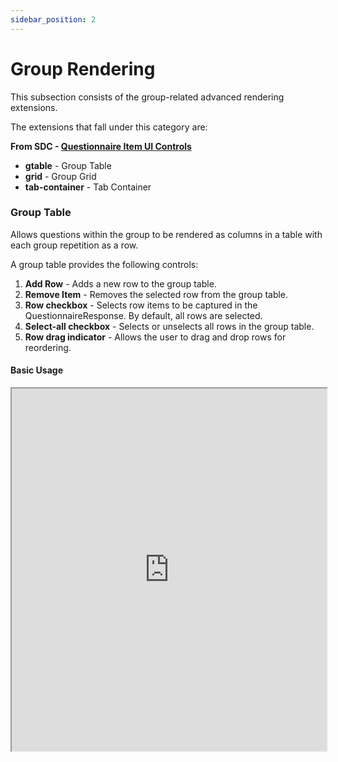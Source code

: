 ```yaml
---
sidebar_position: 2
---
```



# Group Rendering

This subsection consists of the group-related advanced rendering extensions.

The extensions that fall under this category are:

**From SDC - [Questionnaire Item UI Controls](https://hl7.org/fhir/extensions/CodeSystem-questionnaire-item-control.html)**

- **gtable** - Group Table
- **grid** - Group Grid
- **tab-container** - Tab Container

### Group Table

Allows questions within the group to be rendered as columns in a table with each group repetition as a row.

A group table provides the following controls:

1. **Add Row** - Adds a new row to the group table.
2. **Remove Item** - Removes the selected row from the group table.
3. **Row checkbox** - Selects row items to be captured in the QuestionnaireResponse. By default, all rows are selected.
4. **Select-all checkbox** - Selects or unselects all rows in the group table.
5. **Row drag indicator** - Allows the user to drag and drop rows for reordering.

#### Basic Usage

<IframeContainer storyUrl="https://smartforms.csiro.au/storybook/index.html?path=/story/component-sdc-8-1-2-advanced-control-appearance-item-control-group--gtable">
  <iframe
    src="https://smartforms.csiro.au/storybook/iframe.html?args=&id=component-sdc-8-1-2-advanced-control-appearance-item-control-group--gtable"
    width="100%"
    height="580"
  />
</IframeContainer>

:::note

Having too many columns in a group table can make the form question difficult to read. It is recommended to have a maximum of 4-5 columns in a group table.

:::

### Group Grid

Allows questions within the group to be rendered as a grid. Each row in the grid should refer to a topic/section, with the columns representing the related questions.

Refer to the **grid** section in [Questionnaire Item UI Controls](https://hl7.org/fhir/extensions/CodeSystem-questionnaire-item-control.html) for a detailed explanation in constructing a group grid.

#### Single-row Usage

<IframeContainer storyUrl="https://smartforms.csiro.au/storybook/index.html?path=/story/component-sdc-8-1-2-advanced-control-appearance-item-control-group--grid-single-row">
  <iframe
    src="https://smartforms.csiro.au/storybook/iframe.html?args=&id=component-sdc-8-1-2-advanced-control-appearance-item-control-group--grid-single-row"
    width="100%"
    height="250"
  />
</IframeContainer>

#### Multi-row Usage

<IframeContainer storyUrl="https://smartforms.csiro.au/storybook/index.html?path=/story/component-sdc-8-1-2-advanced-control-appearance-item-control-group--grid-multi-row">
  <iframe
    src="https://smartforms.csiro.au/storybook/iframe.html?args=&id=component-sdc-8-1-2-advanced-control-appearance-item-control-group--grid-multi-row"
    width="100%"
    height="560"
  />
</IframeContainer>

:::danger

There is currently a known issue which requires group grids to have a parent group item, otherwise it will be rendered as a regular group.

For more information, refer to https://github.com/aehrc/smart-forms/issues/789.

:::

:::note

Similar to the group table, having too many columns in a group grid can make the form question difficult to read. It is recommended to have a maximum of 4-5 columns in a group table.

:::

### Tab Container

Indicates that the group represents a collection of tabs.

This can be used to create a "tabbed" form, with clickable tabs on the left and the form sections on the right.

[Conditional rendering](/smart-forms/docs/sdc/conditional) can be used to show/hide tabs based on form answers or a pre-filled value i.e. a patient's age.

#### Basic Usage

<IframeContainer storyUrl="https://smartforms.csiro.au/storybook/index.html?path=/story/component-sdc-8-1-2-advanced-control-appearance-item-control-group--tab-container">
  <iframe
    src="https://smartforms.csiro.au/storybook/iframe.html?args=&id=component-sdc-8-1-2-advanced-control-appearance-item-control-group--tab-container"
    width="100%"
    height="560"
  />
</IframeContainer>

#### Conditional Rendering Usage

<IframeContainer storyUrl="https://smartforms.csiro.au/storybook/index.html?path=/story/component-sdc-9-1-4-form-behavior-other-control--enable-when-expression-tabs">
  <iframe
    src="https://smartforms.csiro.au/storybook/iframe.html?args=&id=component-sdc-9-1-4-form-behavior-other-control--enable-when-expression-tabs"
    width="100%"
    height="420"
  />
</IframeContainer>
